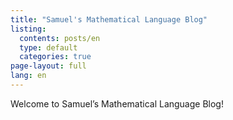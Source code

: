 ```yaml
---
title: "Samuel's Mathematical Language Blog"
listing:
  contents: posts/en
  type: default
  categories: true
page-layout: full
lang: en
---
```

Welcome to Samuel's Mathematical Language Blog!
